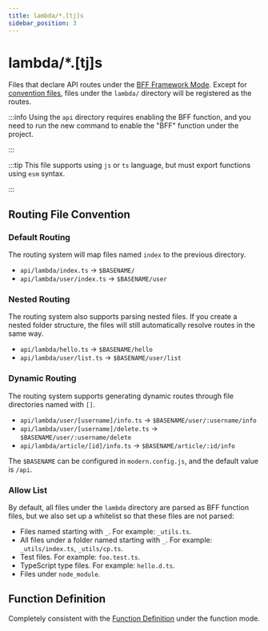 ```yaml
---
title: lambda/*.[tj]s
sidebar_position: 3
---
```

# lambda/*.[tj]s

Files that declare API routes under the [BFF Framework Mode](/guides/advanced-features/bff/type.html#framework-mode). Except for [convention files](/apis/app/hooks/api/api#allow-list), files under the `lambda/` directory will be registered as the routes.

:::info
Using the `api` directory requires enabling the BFF function, and you need to run the new command to enable the "BFF" function under the project.

:::

:::tip
This file supports using `js` or `ts` language, but must export functions using `esm` syntax.

:::

## Routing File Convention

### Default Routing

The routing system will map files named `index` to the previous directory.

- `api/lambda/index.ts` -> `$BASENAME/`
- `api/lambda/user/index.ts` -> `$BASENAME/user`

### Nested Routing

The routing system also supports parsing nested files. If you create a nested folder structure, the files will still automatically resolve routes in the same way.

- `api/lambda/hello.ts` -> `$BASENAME/hello`
- `api/lambda/user/list.ts` -> `$BASENAME/user/list`

### Dynamic Routing

The routing system supports generating dynamic routes through file directories named with `[]`.

- `api/lambda/user/[username]/info.ts` -> `$BASENAME/user/:username/info`
- `api/lambda/user/[username]/delete.ts` -> `$BASENAME/user/:username/delete`
- `api/lambda/article/[id]/info.ts` -> `$BASENAME/article/:id/info`

The `$BASENAME` can be configured in `modern.config.js`, and the default value is `/api`.

### Allow List

By default, all files under the `lambda` directory are parsed as BFF function files, but we also set up a whitelist so that these files are not parsed:

- Files named starting with `_`. For example: `_utils.ts`.
- All files under a folder named starting with `_`. For example: `_utils/index.ts`, `_utils/cp.ts`.
- Test files. For example: `foo.test.ts`.
- TypeScript type files. For example: `hello.d.ts`.
- Files under `node_module`.

## Function Definition

Completely consistent with the [Function Definition](/apis/app/hooks/api/api#function-definition) under the function mode.
